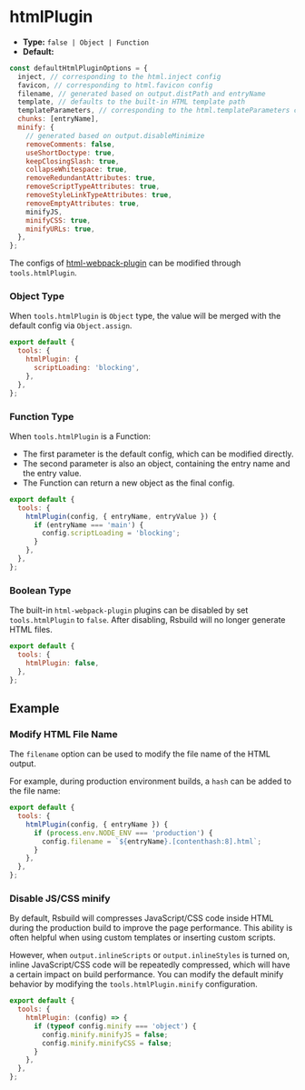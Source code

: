 # htmlPlugin

- **Type:** `false | Object | Function`
- **Default:**

```js
const defaultHtmlPluginOptions = {
  inject, // corresponding to the html.inject config
  favicon, // corresponding to html.favicon config
  filename, // generated based on output.distPath and entryName
  template, // defaults to the built-in HTML template path
  templateParameters, // corresponding to the html.templateParameters config
  chunks: [entryName],
  minify: {
    // generated based on output.disableMinimize
    removeComments: false,
    useShortDoctype: true,
    keepClosingSlash: true,
    collapseWhitespace: true,
    removeRedundantAttributes: true,
    removeScriptTypeAttributes: true,
    removeStyleLinkTypeAttributes: true,
    removeEmptyAttributes: true,
    minifyJS,
    minifyCSS: true,
    minifyURLs: true,
  },
};
```

The configs of [html-webpack-plugin](https://github.com/jantimon/html-webpack-plugin) can be modified through `tools.htmlPlugin`.

### Object Type

When `tools.htmlPlugin` is `Object` type, the value will be merged with the default config via `Object.assign`.

```js
export default {
  tools: {
    htmlPlugin: {
      scriptLoading: 'blocking',
    },
  },
};
```

### Function Type

When `tools.htmlPlugin` is a Function:

- The first parameter is the default config, which can be modified directly.
- The second parameter is also an object, containing the entry name and the entry value.
- The Function can return a new object as the final config.

```js
export default {
  tools: {
    htmlPlugin(config, { entryName, entryValue }) {
      if (entryName === 'main') {
        config.scriptLoading = 'blocking';
      }
    },
  },
};
```

### Boolean Type

The built-in `html-webpack-plugin` plugins can be disabled by set `tools.htmlPlugin` to `false`. After disabling, Rsbuild will no longer generate HTML files.

```js
export default {
  tools: {
    htmlPlugin: false,
  },
};
```

## Example

### Modify HTML File Name

The `filename` option can be used to modify the file name of the HTML output.

For example, during production environment builds, a `hash` can be added to the file name:

```js
export default {
  tools: {
    htmlPlugin(config, { entryName }) {
      if (process.env.NODE_ENV === 'production') {
        config.filename = `${entryName}.[contenthash:8].html`;
      }
    },
  },
};
```

### Disable JS/CSS minify

By default, Rsbuild will compresses JavaScript/CSS code inside HTML during the production build to improve the page performance. This ability is often helpful when using custom templates or inserting custom scripts.

However, when `output.inlineScripts` or `output.inlineStyles` is turned on, inline JavaScript/CSS code will be repeatedly compressed, which will have a certain impact on build performance. You can modify the default minify behavior by modifying the `tools.htmlPlugin.minify` configuration.

```js
export default {
  tools: {
    htmlPlugin: (config) => {
      if (typeof config.minify === 'object') {
        config.minify.minifyJS = false;
        config.minify.minifyCSS = false;
      }
    },
  },
};
```
